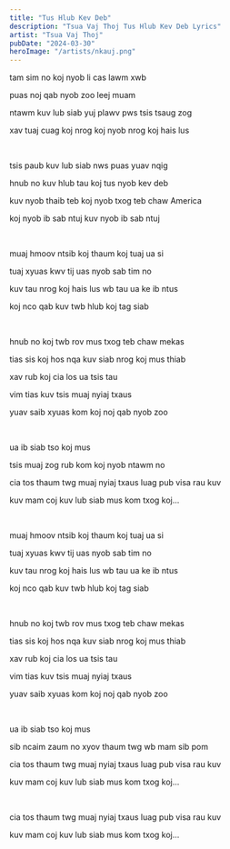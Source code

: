 ```yaml
---
title: "Tus Hlub Kev Deb"
description: "Tsua Vaj Thoj Tus Hlub Kev Deb Lyrics"
artist: "Tsua Vaj Thoj"
pubDate: "2024-03-30"
heroImage: "/artists/nkauj.png"
---
```


tam sim no koj nyob li cas lawm xwb

puas noj qab nyob zoo leej muam

ntawm kuv lub siab yuj plawv pws tsis tsaug zog

xav tuaj cuag koj nrog koj nyob nrog koj hais lus

<br />

tsis paub kuv lub siab nws puas yuav nqig

hnub no kuv hlub tau koj tus nyob kev deb

kuv nyob thaib teb koj nyob txog teb chaw America

koj nyob ib sab ntuj kuv nyob ib sab ntuj

<br />

muaj hmoov ntsib koj thaum koj tuaj ua si

tuaj xyuas kwv tij uas nyob sab tim no

kuv tau nrog koj hais lus wb tau ua ke ib ntus

koj nco qab kuv twb hlub koj tag siab

<br />

hnub no koj twb rov mus txog teb chaw mekas

tias sis koj hos nqa kuv siab nrog koj mus thiab

xav rub koj cia los ua tsis tau

vim tias kuv tsis muaj nyiaj txaus

yuav saib xyuas kom koj noj qab nyob zoo

<br />

ua ib siab tso koj mus

tsis muaj zog rub kom koj nyob ntawm no

cia tos thaum twg muaj nyiaj txaus luag pub visa rau kuv

kuv mam coj kuv lub siab mus kom txog koj...

<br />

muaj hmoov ntsib koj thaum koj tuaj ua si

tuaj xyuas kwv tij uas nyob sab tim no

kuv tau nrog koj hais lus wb tau ua ke ib ntus

koj nco qab kuv twb hlub koj tag siab

<br />

hnub no koj twb rov mus txog teb chaw mekas

tias sis koj hos nqa kuv siab nrog koj mus thiab

xav rub koj cia los ua tsis tau

vim tias kuv tsis muaj nyiaj txaus

yuav saib xyuas kom koj noj qab nyob zoo

<br />

ua ib siab tso koj mus

sib ncaim zaum no xyov thaum twg wb mam sib pom

cia tos thaum twg muaj nyiaj txaus luag pub visa rau kuv

kuv mam coj kuv lub siab mus kom txog koj...

<br />

cia tos thaum twg muaj nyiaj txaus luag pub visa rau kuv

kuv mam coj kuv lub siab mus kom txog koj...
